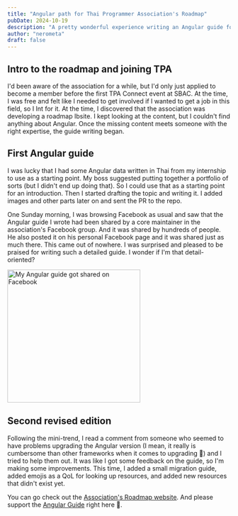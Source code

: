 ```yaml
---
title: "Angular path for Thai Programmer Association's Roadmap"
pubDate: 2024-10-19
description: "A pretty wonderful experience writing an Angular guide for Thai programmers"
author: "nerometa"
draft: false
---
```


## Intro to the roadmap and joining TPA

I'd been aware of the association for a while, but I'd only just applied to become a member before the first TPA Connect event at SBAC. At the time, I was free and felt like I needed to get involved if I wanted to get a job in this field, so I Int for it. At the time, I discovered that the association was developing a roadmap Ibsite. I kept looking at the content, but I couldn't find anything about Angular. Once the missing content meets someone with the right expertise, the guide writing began.


## First Angular guide

I was lucky that I had some Angular data written in Thai from my internship to use as a starting point. My boss suggested putting together a portfolio of sorts (but I didn't end up doing that). So I could use that as a starting point for an introduction. Then I started drafting the topic and writing it. I added images and other parts later on and sent the PR to the repo.

One Sunday morning, I was browsing Facebook as usual and saw that the Angular guide I wrote had been shared by a core maintainer in the association's Facebook group. And it was shared by hundreds of people. He also posted it on his personal Facebook page and it was shared just as much there. This came out of nowhere. I was surprised and pleased to be praised for writing such a detailed guide. I wonder if I'm that detail-oriented?

<div class="img-wrapper">
	<img src="/images/ng-guide-on-fb-2.png" alt="My Angular guide got shared on Facebook" width="300px" />
</div>

## Second revised edition 

Following the mini-trend, I read a comment from someone who seemed to have problems upgrading the Angular version (I mean, it really is cumbersome than other frameworks when it comes to upgrading 🤣) and I tried to help them out. It was like I got some feedback on the guide, so I'm making some improvements. This time, I added a small migration guide, added emojis as a QoL for looking up resources, and added new resources that didn't exist yet.

You can go check out the [Association's Roadmap website](https://roadmap.thaiprogrammer.org/). And please support the [Angular Guide](https://roadmap.thaiprogrammer.org/paths/Ib-guideline/frontend/angular) right here 🙏.
